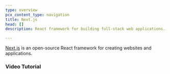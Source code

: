 ```yaml
---
type: overview
pcx_content_type: navigation
title: Next.js
head: []
description: React framework for building full-stack web applications.

---
```



[Next.js](https://nextjs.org) is an open-source React framework for creating websites and applications.

### Video Tutorial

<Stream videoId="0b28fdd5938c4929bd7fdedcd167044d" videoTitle="Deploy NextJS to your Workers Application" thumbnailTimeOrURL="2.5s" />

<DirectoryListing />